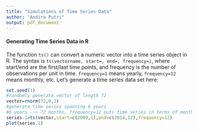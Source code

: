 ---
title: "Simulations of Time Series Data"
author: "Andira Putri"
output: pdf_document
---

#### Generating Time Series Data in R

The function `ts()` can convert a numeric vector into a time series object in R. The syntax is `ts(vectorname, start=, end=, frequency=)`, where start/end are the first/last time points, and frequency is the number of observations per unit in time. `frequency=1` means yearly, `frequency=12` means monthly, etc. Let's generate a time series data set here:

```{r}
set.seed(1)
#randomly generate vector of length 72
vector=rnorm(72,0,1)
#generate time series spanning 6 years
#6 years --> 72 months, frequency=12 puts time series in terms of months
series.1=ts(vector,start=c(2009,1),end=c(2014,12),frequency=12)
plot(series.1)
```